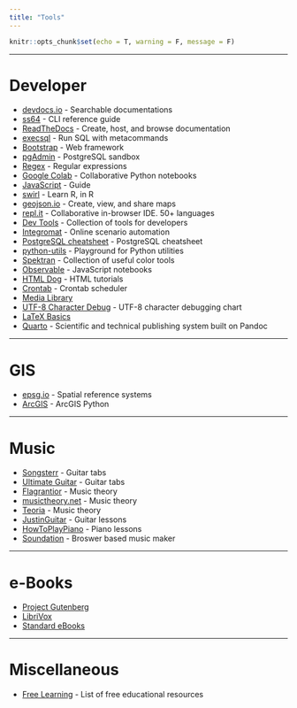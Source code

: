 ```yaml
---
title: "Tools"
---
```


```r
knitr::opts_chunk$set(echo = T, warning = F, message = F)
```

---

# Developer

- [devdocs.io](https://devdocs.io/) - Searchable documentations
- [ss64](https://ss64.com/) - CLI reference guide
- [ReadTheDocs](https://readthedocs.org/) - Create, host, and browse documentation
- [execsql](http://execsql.osdn.io/) - Run SQL with metacommands
- [Bootstrap](https://getbootstrap.com/docs/4.5/getting-started/introduction/) - Web framework
- [pgAdmin](https://www.pgadmin.org/try/) - PostgreSQL sandbox
- [Regex](https://www.rexegg.com/regex-quickstart.html) - Regular expressions
- [Google Colab](https://colab.research.google.com/notebooks/intro.ipynb) - Collaborative Python notebooks
- [JavaScript]() - Guide 
- [swirl]() - Learn R, in R 
- [geojson.io]() - Create, view, and share maps 
- [repl.it]() - Collaborative in-browser IDE. 50+ languages 
- [Dev Tools]() - Collection of tools for developers
- [Integromat]() - Online scenario automation
- [PostgreSQL cheatsheet](https://karloespiritu.github.io/cheatsheets/postgresql/) - PostgreSQL cheatsheet
- [python-utils](https://www.python-utils.com/) - Playground for Python utilities
- [Spektran](https://spektran.com/) - Collection of useful color tools
- [Observable](https://observablehq.com/) - JavaScript notebooks
- [HTML Dog](https://www.htmldog.com/) - HTML tutorials
- [Crontab](https://crontab.tech/) - Crontab scheduler
- [Media Library](https://ian.umces.edu/media-library/)
- [UTF-8 Character Debug](https://www.i18nqa.com/debug/utf8-debug.html) - UTF-8 character debugging chart
- [LaTeX Basics](https://en.wikibooks.org/wiki/LaTeX/Basics#Compilation)
- [Quarto](https://quarto.org/) - Scientific and technical publishing system built on Pandoc

---

# GIS

- [epsg.io](epsg.io) - Spatial reference systems
- [ArcGIS](https://pro.arcgis.com/en/pro-app/2.8/arcpy/get-started/installing-python-for-arcgis-pro.htm) - ArcGIS Python

---

# Music

- [Songsterr](https://flagrantior.art/) - Guitar tabs
- [Ultimate Guitar](https://www.ultimate-guitar.com/explore) - Guitar tabs 
- [Flagrantior](https://flagrantior.art/) - Music theory
- [musictheory.net](https://www.musictheory.net/) - Music theory
- [Teoria](https://www.teoria.com/) - Music theory
- [JustinGuitar](https://www.justinguitar.com/) - Guitar lessons
- [HowToPlayPiano](https://howtoplaypiano.ca/) - Piano lessons
- [Soundation](https://soundation.com/) - Broswer based music maker

---


# e-Books

- [Project Gutenberg](https://www.gutenberg.org/)
- [LibriVox](https://librivox.org/search?primary_key=0&search_category=title&search_page=1&search_form=get_results)
- [Standard eBooks](https://standardebooks.org/)


---


# Miscellaneous

- [Free Learning](https://freelearninglist.org/) - List of free educational resources

